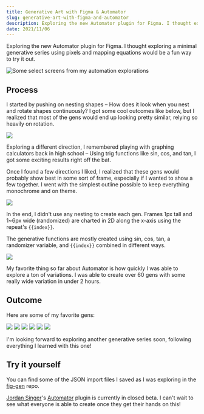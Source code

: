 ```yaml
---
title: Generative Art with Figma & Automator
slug: generative-art-with-figma-and-automator
description: Exploring the new Automator plugin for Figma. I thought exploring a minimal generative series using pixels and mapping equations would be a fun way to try it out.
date: 2021/11/06
---
```


Exploring the new Automator plugin for Figma. I thought exploring a minimal generative series using pixels and mapping equations would be a fun way to try it out.

![Some select screens from my automation explorations](https://raw.githubusercontent.com/iamnbutler/data/main/asset/automator/tiles.png)

## Process

I started by pushing on nesting shapes – How does it look when you nest and rotate shapes continuously? I got some cool outcomes like below, but I realized that most of the gens would end up looking pretty similar, relying so heavily on rotation.

![](https://raw.githubusercontent.com/iamnbutler/data/main/asset/automator/first-gen-process.png)

Exploring a different direction, I remembered playing with graphing calculators back in high school – Using trig functions like sin, cos, and tan, I got some exciting results right off the bat.

Once I found a few directions I liked, I realized that these gens would probably show best in some sort of frame, especially if I wanted to show a few together. I went with the simplest outline possible to keep everything monochrome and on theme.

![](https://raw.githubusercontent.com/iamnbutler/data/main/asset/automator/gen-3.png)

In the end, I didn't use any nesting to create each gen. Frames 1px tall and 1~6px wide (randomized) are charted in 2D along the x-axis using the repeat's `{{index}}`.

The generative functions are mostly created using sin, cos, tan, a randomizer variable, and `{{index}}` combined in different ways.

![](https://raw.githubusercontent.com/iamnbutler/data/main/asset/automator/process-2.png)

My favorite thing so far about Automator is how quickly I was able to explore a ton of variations. I was able to create over 60 gens with some really wide variation in under 2 hours.

## Outcome

Here are some of my favorite gens:

![](https://raw.githubusercontent.com/iamnbutler/data/main/asset/automator/gen-1.png)
![](https://raw.githubusercontent.com/iamnbutler/data/main/asset/automator/gen-2.png)
![](https://raw.githubusercontent.com/iamnbutler/data/main/asset/automator/gen-3.png)
![](https://raw.githubusercontent.com/iamnbutler/data/main/asset/automator/gen-4.png)
![](https://raw.githubusercontent.com/iamnbutler/data/main/asset/automator/gen-5.png)
![](https://raw.githubusercontent.com/iamnbutler/data/main/asset/automator/gen-6.png)

I'm looking forward to exploring another generative series soon, following everything I learned with this one!

## Try it yourself

You can find some of the JSON import files I saved as I was exploring in the [fig-gen](https://github.com/iamnbutler/fig-gen) repo.

[Jordan Singer](https://twitter.com/jsngr)'s [Automator](https://automator.design/) plugin is currently in closed beta. I can't wait to see what everyone is able to create once they get their hands on this!
